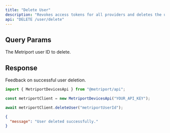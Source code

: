```yaml
---
title: "Delete User"
description: "Revokes access tokens for all providers and deletes the user."
api: "DELETE /user/delete"
---
```


## Query Params

<ParamField query="userId" type="string" required>
  The Metriport user ID to delete.
</ParamField>

## Response

<ResponseField name="message" type="string" required>
  Feedback on successful user deletion.
</ResponseField>

<ResponseExample>

```javascript Metriport SDK
import { MetriportDevicesApi } from "@metriport/api";

const metriportClient = new MetriportDevicesApi("YOUR_API_KEY");

await metriportClient.deleteUser("metriportUserId");
```

</ResponseExample>

```json
{
  "message": "User deleted successfully."
}
```
